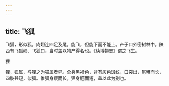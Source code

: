 ```yaml
---
---
---
```

title: 飞狐
---



飞狐，形似狐，肉翅连四足及尾，能飞，但能下而不能上。产于口外密树林中。陕西有飞狐岭、飞狐口，当时盖以物产得名也。《续博物志》谓之飞生。

狸

狸，狐属，与狸之为猫属者异。全身黑褐色，背有灰色斑纹，口突出，尾粗而长，四肢甚短，似狐。惟狐身瘦而长，狸身肥而短，盖以此为别也。